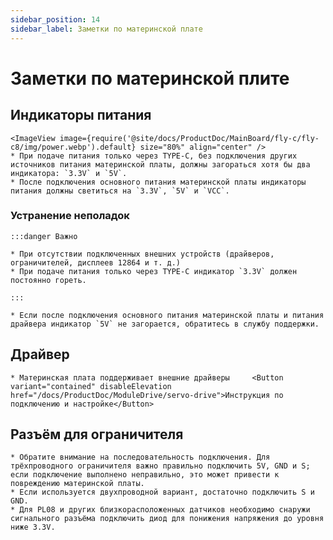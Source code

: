 ```yaml
---
sidebar_position: 14
sidebar_label: Заметки по материнской плате
---
```






# Заметки по материнской плите

## Индикаторы питания
    <ImageView image={require('@site/docs/ProductDoc/MainBoard/fly-c/fly-c8/img/power.webp').default} size="80%" align="center" />
    * При подаче питания только через TYPE-C, без подключения других источников питания материнской платы, должны загораться хотя бы два индикатора: `3.3V` и `5V`.
    * После подключения основного питания материнской платы индикаторы питания должны светиться на `3.3V`, `5V` и `VCC`.

### Устранение неполадок


    :::danger Важно

    * При отсутствии подключенных внешних устройств (драйверов, ограничителей, дисплеев 12864 и т. д.)
    * При подаче питания только через TYPE-C индикатор `3.3V` должен постоянно гореть.

    :::

    * Если после подключения основного питания материнской платы и питания драйвера индикатор `5V` не загорается, обратитесь в службу поддержки.

## Драйвер

    * Материнская плата поддерживает внешние драйверы     <Button variant="contained" disableElevation href="/docs/ProductDoc/ModuleDrive/servo-drive">Инструкция по подключению и настройке</Button>

## Разъём для ограничителя

    * Обратите внимание на последовательность подключения. Для трёхпроводного ограничителя важно правильно подключить 5V, GND и S; если подключение выполнено неправильно, это может привести к повреждению материнской платы.
    * Если используется двухпроводной вариант, достаточно подключить S и GND.
    * Для PL08 и других близкорасположенных датчиков необходимо снаружи сигнального разъёма подключить диод для понижения напряжения до уровня ниже 3.3V.
